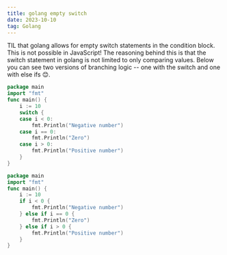 ```yaml
---
title: golang empty switch
date: 2023-10-10
tag: Golang
---
```


TIL that golang allows for empty switch statements in the condition block. This
is not possible in JavaScript! The reasoning behind this is that the switch
statement in golang is not limited to only comparing values. Below you can see
two versions of branching logic -- one with the switch and one with else ifs 😊.

```go:title=with-switch.go
package main
import "fmt"
func main() {
    i := 10
    switch {
    case i < 0:
        fmt.Println("Negative number")
    case i == 0:
        fmt.Println("Zero")
    case i > 0:
        fmt.Println("Positive number")
    }
}
```

```go:title=no-switch.go
package main
import "fmt"
func main() {
    i := 10
    if i < 0 {
        fmt.Println("Negative number")
    } else if i == 0 {
        fmt.Println("Zero")
    } else if i > 0 {
        fmt.Println("Positive number")
    }
}
```
